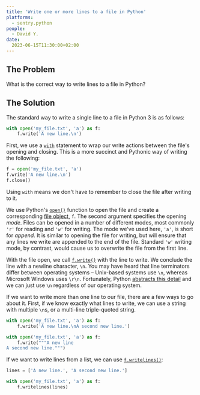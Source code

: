 ```yaml
---
title: 'Write one or more lines to a file in Python'
platforms: 
  - sentry.python
people: 
  - David Y.
date: 
  2023-06-15T11:30:00+02:00
---
```


## The Problem

What is the correct way to write lines to a file in Python?

## The Solution

The standard way to write a single line to a file in Python 3 is as follows:

```python
with open('my_file.txt', 'a') as f:
    f.write('A new line.\n')
```

First, we use a [`with`](https://docs.python.org/3/reference/compound_stmts.html#the-with-statement) statement to wrap our write actions between the file's opening and closing. This is a more succinct and Pythonic way of writing the following:

```python
f = open('my_file.txt', 'a')
f.write('A new line.\n')
f.close()
```

Using `with` means we don't have to remember to close the file after writing to it.

We use Python's [`open()`](https://docs.python.org/3/library/functions.html#open) function to open the file and create a corresponding [file object](https://docs.python.org/3/glossary.html#term-file-object), `f`. The second argument specifies the opening *mode*. Files can be opened in a number of different modes, most commonly `'r'` for reading and `'w'` for writing. The mode we've used here, `'a'`, is short for *append*. It is similar to opening the file for writing, but will ensure that any lines we write are appended to the end of the file. Standard `'w'` writing mode, by contrast, would cause us to overwrite the file from the first line.

With the file open, we call [`f.write()`](https://docs.python.org/3/library/io.html#io.TextIOBase.write) with the line to write. We conclude the line with a newline character, `\n`. You may have heard that line terminators differ between operating systems – Unix-based systems use `\n`, whereas Microsoft Windows uses `\r\n`. Fortunately, Python [abstracts this detail](https://docs.python.org/3/library/os.html#os.linesep) and we can just use `\n` regardless of our operating system.

If we want to write more than one line to our file, there are a few ways to go about it. First, if we know exactly what lines to write, we can use a string with multiple `\n`s, or a multi-line triple-quoted string.

```python
with open('my_file.txt', 'a') as f:
    f.write('A new line.\nA second new line.')
```

```python
with open('my_file.txt', 'a') as f:
    f.write("""A new line
A second new line.""")
```

If we want to write lines from a list, we can use [`f.writelines()`](https://docs.python.org/3/library/io.html#io.IOBase.writelines):

```python
lines = ['A new line.', 'A second new line.']

with open('my_file.txt', 'a') as f:
    f.writelines(lines)
```
